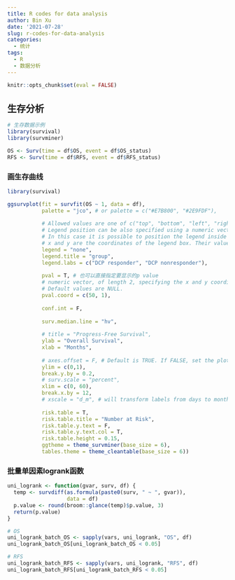```yaml
---
title: R codes for data analysis
author: Bin Xu
date: '2021-07-28'
slug: r-codes-for-data-analysis
categories:
  - 统计
tags:
  - R
  - 数据分析
---
```


```r
knitr::opts_chunk$set(eval = FALSE)
```

## 生存分析

```r
# 生存数据示例
library(survival)
library(survminer)

OS <- Surv(time = df$OS, event = df$OS_status)
RFS <- Surv(time = df$RFS, event = df$RFS_status)
```

### 画生存曲线

```r
library(survival)

ggsurvplot(fit = survfit(OS ~ 1, data = df), 
           palette = "jco", # or palette = c("#E7B800", "#2E9FDF"),
           
           # Allowed values are one of c("top", "bottom", "left", "right", "none"). 
           # Legend position can be also specified using a numeric vector c(x, y). 
           # In this case it is possible to position the legend inside the plotting area. 
           # x and y are the coordinates of the legend box. Their values should be between 0 and 1.
           legend = "none", 
           legend.title = "group",
           legend.labs = c("DCP responder", "DCP nonresponder"),
           
           pval = T, # 也可以直接指定要显示的p value
           # numeric vector, of length 2, specifying the x and y coordinates of the p-value. 
           # Default values are NULL.
           pval.coord = c(50, 1), 
           
           conf.int = F,
           
           surv.median.line = "hv",
           
           # title = "Progress-Free Survival",
           ylab = "Overall Survival",
           xlab = "Months",
           
           # axes.offset = F, # Default is TRUE. If FALSE, set the plot axes to start at the origin.
           ylim = c(0,1),
           break.y.by = 0.2,
           # surv.scale = "percent", 
           xlim = c(0, 60),
           break.x.by = 12,
           # xscale = "d_m", # will transform labels from days to months
           
           risk.table = T,
           risk.table.title = "Number at Risk",
           risk.table.y.text = F,
           risk.table.y.text.col = T,
           risk.table.height = 0.15,
           ggtheme = theme_survminer(base_size = 6),
           tables.theme = theme_cleantable(base_size = 6))
```


### 批量单因素logrank函数

```r
uni_logrank <- function(gvar, surv, df) {
  temp <- survdiff(as.formula(paste0(surv, " ~ ", gvar)), 
                   data = df)
  p.value <- round(broom::glance(temp)$p.value, 3)
  return(p.value)
}

# OS
uni_logrank_batch_OS <- sapply(vars, uni_logrank, "OS", df)
uni_logrank_batch_OS[uni_logrank_batch_OS < 0.05]

# RFS
uni_logrank_batch_RFS <- sapply(vars, uni_logrank, "RFS", df)
uni_logrank_batch_RFS[uni_logrank_batch_RFS < 0.05]
```
